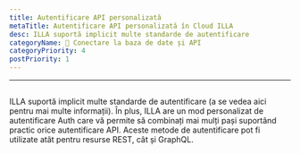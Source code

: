 ```yaml
---
title: Autentificare API personalizată
metaTitle: Autentificare API personalizată în Cloud ILLA
desc: ILLA suportă implicit multe standarde de autentificare
categoryName: 📲 Conectare la baza de date și API
categoryPriority: 4
postPriority: 1
---
```


* * *

## <h2 hidden>Custom API authentication</h2>

ILLA suportă implicit multe standarde de autentificare (a se vedea aici pentru mai multe informații). 
În plus, ILLA are un mod personalizat de autentificare Auth care vă permite să combinați mai mulți pași suportând practic orice autentificare API. 
Aceste metode de autentificare pot fi utilizate atât pentru resurse REST, cât și GraphQL.
